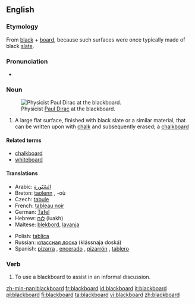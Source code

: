 {{wikipedia}}
==English==

===Etymology===
From [[black]] + [[board]], because such surfaces were once typically made of black [[slate]].

===Pronunciation===
*{{audio|en-us-blackboard.ogg|Audio (US)}}

===Noun===
{{en-noun}}
[[Image:Diracb.jpg|thumb|right|Physicist [[w:Paul Dirac|Paul Dirac]] at the blackboard.]]

# A large flat surface, finished with black slate or a similar material, that can be written upon with [[chalk]] and subsequently erased; a [[chalkboard]]

====Related terms====
*[[chalkboard]]
*[[whiteboard]]

====Translations====
{{trans-top|a surface that can be written upon with chalk}}
*Arabic: [[السّبّورة]] 
*Breton: [[taolenn]] {{f}}, -où {{p}}
*Czech: [[tabule]] {{f}}
*French: [[tableau noir]] {{m}}
*German: [[Tafel]] {{f}}
*Hebrew: [[לוח]] (luakh) {{m}}
*Maltese: [[blekbord]], [[lavanja]]
{{trans-mid}}
*Polish: [[tablica]] {{f}}
*Russian: [[классная доска]] (klássnaja doská) {{f}}
*Spanish: [[pizarra]] {{f}}, [[encerado]] {{m}} {{italbrac|Spain}}, [[pizarrón]] {{m}} {{italbrac|Argentina|Mexico|Uruguay|Venezuela}}, [[tablero]] {{m}} {{italbrac|Colombia}}
{{trans-bottom}}

===Verb===
{{en-verb}}

# To use a blackboard to assist in an informal discussion.

[[zh-min-nan:blackboard]]
[[fr:blackboard]]
[[id:blackboard]]
[[it:blackboard]]
[[pl:blackboard]]
[[fi:blackboard]]
[[ta:blackboard]]
[[vi:blackboard]]
[[zh:blackboard]]